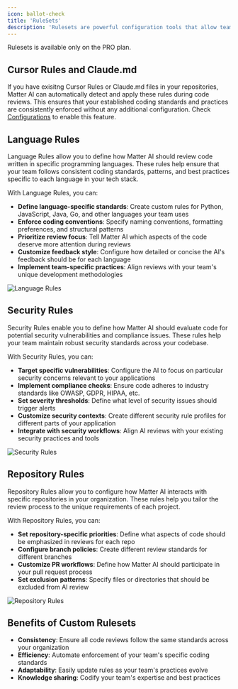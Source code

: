 ```yaml
---
icon: ballot-check
title: 'RuleSets'
description: 'Rulesets are powerful configuration tools that allow teams to precisely define how they want Matter AI to perform code reviews. By customizing rulesets, teams can ensure that AI-powered reviews align perfectly with their specific standards, practices, and requirements.'
---
```


<Note>
Rulesets is available only on the PRO plan.
</Note>

## Cursor Rules and Claude.md
If you have exisitng Cursor Rules or Claude.md files in your repositories, Matter AI can automatically detect and apply these rules during code reviews. This ensures that your established coding standards and practices are consistently enforced without any additional configuration. Check [Configurations](/features/configurations) to enable this feature.

## Language Rules

Language Rules allow you to define how Matter AI should review code written in specific programming languages. These rules help ensure that your team follows consistent coding standards, patterns, and best practices specific to each language in your tech stack.

With Language Rules, you can:

- **Define language-specific standards**: Create custom rules for Python, JavaScript, Java, Go, and other languages your team uses
- **Enforce coding conventions**: Specify naming conventions, formatting preferences, and structural patterns
- **Prioritize review focus**: Tell Matter AI which aspects of the code deserve more attention during reviews
- **Customize feedback style**: Configure how detailed or concise the AI's feedback should be for each language
- **Implement team-specific practices**: Align reviews with your team's unique development methodologies

<Frame>
<img src="/images/enterprise/language-rules.png" alt="Language Rules" />
</Frame>

## Security Rules

Security Rules enable you to define how Matter AI should evaluate code for potential security vulnerabilities and compliance issues. These rules help your team maintain robust security standards across your codebase.

With Security Rules, you can:

- **Target specific vulnerabilities**: Configure the AI to focus on particular security concerns relevant to your applications
- **Implement compliance checks**: Ensure code adheres to industry standards like OWASP, GDPR, HIPAA, etc.
- **Set severity thresholds**: Define what level of security issues should trigger alerts
- **Customize security contexts**: Create different security rule profiles for different parts of your application
- **Integrate with security workflows**: Align AI reviews with your existing security practices and tools

<Frame>
<img src="/images/enterprise/security-rules.png" alt="Security Rules" />
</Frame>

## Repository Rules

Repository Rules allow you to configure how Matter AI interacts with specific repositories in your organization. These rules help you tailor the review process to the unique requirements of each project.

With Repository Rules, you can:

- **Set repository-specific priorities**: Define what aspects of code should be emphasized in reviews for each repo
- **Configure branch policies**: Create different review standards for different branches
- **Customize PR workflows**: Define how Matter AI should participate in your pull request process
- **Set exclusion patterns**: Specify files or directories that should be excluded from AI review

<Frame>
<img src="/images/enterprise/repository-rules.png" alt="Repository Rules" />
</Frame>

## Benefits of Custom Rulesets

- **Consistency**: Ensure all code reviews follow the same standards across your organization
- **Efficiency**: Automate enforcement of your team's specific coding standards
- **Adaptability**: Easily update rules as your team's practices evolve
- **Knowledge sharing**: Codify your team's expertise and best practices
